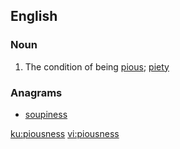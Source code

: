 ==English==

===Noun===
{{en-noun|-}}

# The condition of being [[pious]]; [[piety]]

===Anagrams===
* [[soupiness#English|soupiness]]

[[ku:piousness]]
[[vi:piousness]]